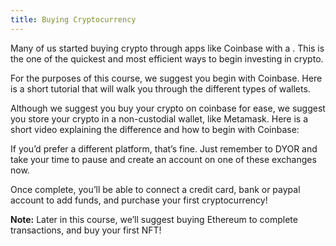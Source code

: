 ```yaml
---
title: Buying Cryptocurrency
---
```


Many of us started buying crypto through apps like Coinbase with a <Nutshell glossaryEntry="content/glossary/hosted_wallet.mdx" children="Hosted Wallet" /> . This is the one of the quickest and most efficient ways to begin investing in crypto.

For the purposes of this course, we suggest you begin with Coinbase. Here is a short tutorial that will walk you through the different types of wallets.

Although we suggest you buy your crypto on coinbase for ease, we suggest you store your crypto in a non-custodial wallet, like Metamask. Here is a short video explaining the difference and how to begin with Coinbase:

<YouTube youTubeId="byNNauAJrKI" />

If you’d prefer a different platform, that’s fine. Just remember to DYOR and take your time to pause and create an account on one of these exchanges now.

Once complete, you’ll be able to connect a credit card, bank or paypal account to add funds, and purchase your first cryptocurrency!

**Note:** Later in this course, we’ll suggest buying Ethereum to complete transactions, and buy your first NFT!
